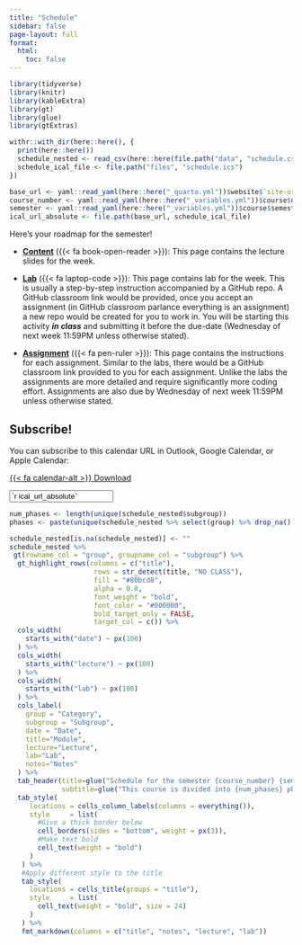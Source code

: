```yaml
---
title: "Schedule"
sidebar: false
page-layout: full
format: 
  html:
    toc: false
---
```


```r
library(tidyverse)
library(knitr)
library(kableExtra)
library(gt)
library(glue)
library(gtExtras)

withr::with_dir(here::here(), {
  print(here::here())
  schedule_nested <- read_csv(here::here(file.path("data", "schedule.csv")))
  schedule_ical_file <- file.path("files", "schedule.ics")
})

base_url <- yaml::read_yaml(here::here("_quarto.yml"))$website$`site-url`
course_number <- yaml::read_yaml(here::here("_variables.yml"))$course$number
semester <- yaml::read_yaml(here::here("_variables.yml"))$course$semester
ical_url_absolute <- file.path(base_url, schedule_ical_file)
```

::: {.schedule-page}

Here's your roadmap for the semester!

- [**Content**](/content/) ({{< fa book-open-reader >}}): This page contains the lecture slides for the week.

- [**Lab**](/lab/) ({{< fa laptop-code >}}): This page contains lab for the week. This is usually a step-by-step instruction accompanied by a GitHub repo. A GitHub classroom link would be provided, once you accept an assignment (in GitHub classroom parlance everything is an assignment) a new repo would be created for you to work in. You will be starting this activity **_in class_** and submitting it before the due-date (Wednesday of next week 11:59PM unless otherwise stated).

- [**Assignment**](/assignment/) ({{< fa pen-ruler >}}): This page contains the instructions for each assignment. Similar to the labs, there would be a GitHub classroom link provided to you for each assignment. Unlike the labs the assignments are more detailed and require significantly more coding effort. Assignments are also due by Wednesday of next week 11:59PM unless otherwise stated.

::: {.callout-tip}

## Subscribe!

You can subscribe to this calendar URL in Outlook, Google Calendar, or Apple Calendar:

::: {.grid}

::: {.g-col-12 .g-col-md-2}
<p class="download-btn"><a class="btn btn-danger btn-sm" href="/`r schedule_ical_file`" role="button">{{< fa calendar-alt >}} Download</a></p>
:::

::: {.g-col-12 .g-col-md-10}
<p><input class="form-control" type="text" value="`r ical_url_absolute`" onclick="this.select()" readonly></p>
:::

:::

:::

```r
num_phases <- length(unique(schedule_nested$subgroup))
phases <- paste(unique(schedule_nested %>% select(group) %>% drop_na() %>% pull(group)), collapse=", ")

schedule_nested[is.na(schedule_nested)] <- ""
schedule_nested %>%
 gt(rowname_col = "group", groupname_col = "subgroup") %>%
  gt_highlight_rows(columns = c("title"),
                     rows = str_detect(title, "NO CLASS"),
                     fill = "#80bcd8",
                     alpha = 0.8,
                     font_weight = "bold",
                     font_color = "#000000",
                     bold_target_only = FALSE,
                     target_col = c()) %>%
  cols_width(    
    starts_with("date") ~ px(100)    
  ) %>%
  cols_width(    
    starts_with("lecture") ~ px(100)    
  ) %>%
  cols_width(    
    starts_with("lab") ~ px(100)    
  ) %>%
  cols_label(
    group = "Category",
    subgroup = "Subgroup",
    date = "Date",
    title="Module",
    lecture="Lecture",
    lab="Lab",
    notes="Notes"
  ) %>%
  tab_header(title=glue("Schedule for the semester {course_number} {semester}"),
             subtitle=glue("This course is divided into {num_phases} phases: {phases}.")) %>%
  tab_style(
     locations = cells_column_labels(columns = everything()),
     style     = list(
       #Give a thick border below
       cell_borders(sides = "bottom", weight = px(3)),
       #Make text bold
       cell_text(weight = "bold")
     )
   ) %>% 
   #Apply different style to the title
   tab_style(
     locations = cells_title(groups = "title"),
     style     = list(
       cell_text(weight = "bold", size = 24)
     )
   ) %>%
   fmt_markdown(columns = c("title", "notes", "lecture", "lab"))
   
```

:::
